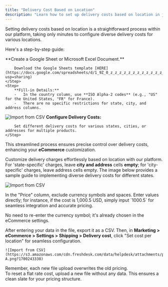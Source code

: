 ```yaml
---
title: "Delivery Cost Based on Location"
description: "Learn how to set up delivery costs based on location in just a few minutes, allowing for diverse delivery costs for various locations."
---
```



Setting delivery costs based on location is a straightforward process within our platform, taking only minutes to configure diverse delivery costs for various locations.

Here's a step-by-step guide:

<Steps>
    <Step>
        **Create a Google Sheet or Microsoft Excel Document.**
        
        Download the Google Sheets template [HERE](https://docs.google.com/spreadsheets/d/1_9Z_0_z_z_z_z_z_z_z_z_z_z_z_z_z_z_z_z_z_z_z/edit?usp=sharing)
    </Step>
    <Step>
        **Fill-in Details:**
        -   In the country column, use **ISO Alpha-2 codes** (e.g., "US" for the United States, "FR" for France).
        -   There are no specific restrictions for state, city, and address columns.

![Import from CSV](https://s3.amazonaws.com/cdn.freshdesk.com/data/helpdesk/attachments/production/150037287927/original/Q22KlKNipSMc1n-1ar3hMWYuTo9bMaoR5w.png?1700239736)
    </Step>
    <Step>
        **Configure Delivery Costs:**
        
        Set different delivery costs for various states, cities, or addresses for multiple products.
    </Step>
</Steps>

This streamlined process ensures precise control over delivery costs, enhancing your **eCommerce** customization.

Customize delivery charges effortlessly based on location with our platform. For 'state-specific' charges, leave **city and address** cells **empty**; for 'city-specific' charges, leave address cells empty. The image below provides a sample guide to implementing diverse delivery costs for different states.

![Import from CSV](https://s3.amazonaws.com/cdn.freshdesk.com/data/helpdesk/attachments/production/150037296939/original/L5QnKjVvU93ve6PeZ84MMJVfnEoGMCjqIw.png?1700243138)

<Note>
    In the "Price" column, exclude currency symbols and spaces. Enter values directly; for instance, if the cost is 1,000.5 USD, simply input `1000.5` for seamless integration and accurate pricing.
</Note>

No need to re-enter the currency symbol; it's already chosen in the eCommerce settings.

After entering your data in the file, export it as a CSV. Then, in **Marketing > eCommerce > Settings > Shipping > Delivery cost**, click "Set cost per location" for seamless configuration.

    ![Import from CSV](https://s3.amazonaws.com/cdn.freshdesk.com/data/helpdesk/attachments/production/150037297339/original/sOrcBtSTNAJsSDCKqDR8sTT7SDsZDGuE-A.png?1700243338)

<Info>
    Remember, each new file upload overwrites the old pricing.
    <br />
    To reset a flat rate cost, upload a new file without any data. This ensures a clean slate for your pricing structure.
</Info>